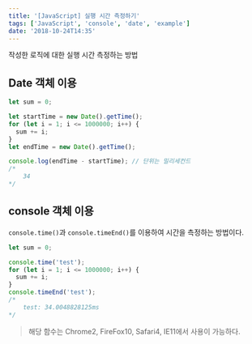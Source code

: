 ```yaml
---
title: '[JavaScript] 실행 시간 측정하기'
tags: ['JavaScript', 'console', 'date', 'example']
date: '2018-10-24T14:35'
---
```


<!--truncate-->

작성한 로직에 대한 실행 시간 측정하는 방법

## Date 객체 이용

```javascript
let sum = 0;

let startTime = new Date().getTime();
for (let i = 1; i <= 1000000; i++) {
  sum += i;
}
let endTime = new Date().getTime();

console.log(endTime - startTime); // 단위는 밀리세컨드
/*
	34
*/
```

## console 객체 이용

`console.time()`과 `console.timeEnd()`를 이용하여 시간을 측정하는 방법이다.

```javascript
let sum = 0;

console.time('test');
for (let i = 1; i <= 1000000; i++) {
  sum += i;
}
console.timeEnd('test');
/*
	test: 34.0048828125ms
*/
```

> 해당 함수는 Chrome2, FireFox10, Safari4, IE11에서 사용이 가능하다.
